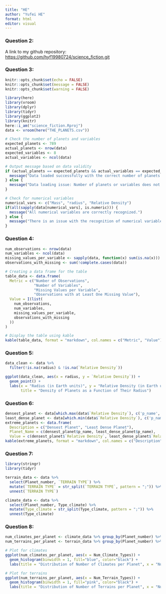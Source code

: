 ```yaml
---
title: "HE"
author: "Yufei HE"
format: html
editor: visual
---
```


### Question 2:

A link to my github repository: <https://github.com/hyf19980724/science_fiction.git>

### Question 3:

```r
knitr::opts_chunk$set(echo = FALSE)
knitr::opts_chunk$set(message = FALSE)
knitr::opts_chunk$set(warning = FALSE)
```

```r
library(here)
library(vroom)
library(dplyr)
library(tidyr)
library(ggplot2)
library(knitr)
here::i_am("science_fiction.Rproj")
data <- vroom(here("THE_PLANETS.csv"))
```

```r

# Check the number of planets and variables
expected_planets <- 789
actual_planets <- nrow(data)
expected_variables <- 8
actual_variables <- ncol(data)

# Output message based on data validity
if (actual_planets == expected_planets && actual_variables == expected_variables) {
  message("Data loaded successfully with the correct number of planets and variables.")
} else {
  message("Data loading issue: Number of planets or variables does not match expectations.")
}

# Check for numerical variables
numerical_vars <- c("Mass", "radius", "Relative Density")
if(all(sapply(data[numerical_vars], is.numeric))) {
  message("All numerical variables are correctly recognized.")
} else {
  message("There is an issue with the recognition of numerical variables.")
}

```

### Question 4:

```r
num_observations <- nrow(data)
num_variables <- ncol(data)
missing_values_per_variable <- sapply(data, function(x) sum(is.na(x)))
observations_with_missing <- sum(!complete.cases(data))

# Creating a data frame for the table
table_data <- data.frame(
  Metric = c("Number of Observations", 
             "Number of Variables", 
             "Missing Values per Variable", 
             "Observations with at Least One Missing Value"),
  Value = I(list(
    num_observations, 
    num_variables, 
    missing_values_per_variable, 
    observations_with_missing
  ))
)

# Display the table using kable
kable(table_data, format = "markdown", col.names = c("Metric", "Value"))
```

### Question 5:

```r
data_clean <- data %>% 
  filter(!is.na(radius) & !is.na(`Relative Density`))
```

```r
ggplot(data_clean, aes(x = radius, y = `Relative Density`)) +
  geom_point() +
  labs(x = "Radius (in Earth units)", y = "Relative Density (in Earth units)", 
       title = "Density of Planets as a Function of Their Radius")
```

### Question 6:

```r
densest_planet <- data[which.max(data$`Relative Density`), c('p_name', 'Relative Density')]
least_dense_planet <- data[which.min(data$`Relative Density`), c('p_name', 'Relative Density')]
extreme_planets <- data.frame(
  Description = c("Densest Planet", "Least Dense Planet"),
  Planet_Name = c(densest_planet$p_name, least_dense_planet$p_name),
  Value = c(densest_planet$`Relative Density`, least_dense_planet$`Relative Density`))
kable(extreme_planets, format = "markdown", col.names = c("Description", "Planet Name", "Value"))
```

### Question 7:

```r

library(stringr)
library(tidyr)

terrain_data <- data %>%
  select(Planet_number, `TERRAIN TYPE`) %>%
  mutate(`TERRAIN TYPE` = str_split(`TERRAIN TYPE`, pattern = ";")) %>%
  unnest(`TERRAIN TYPE`)

climate_data <- data %>%
  select(Planet_number, Type_climate) %>%
  mutate(Type_climate = str_split(Type_climate, pattern = ";")) %>%
  unnest(Type_climate)
```

### Question 8: 

```r
num_climates_per_planet <- climate_data %>% group_by(Planet_number) %>% summarize(Num_Climate_Types = n())
num_terrains_per_planet <- terrain_data %>% group_by(Planet_number) %>% summarize(Num_Terrain_Types = n())

# Plot for climates
ggplot(num_climates_per_planet, aes(x = Num_Climate_Types)) +
  geom_histogram(binwidth = 1, fill="blue", color="black") +
  labs(title = "Distribution of Number of Climates per Planet", x = "Number of Climates", y = "Number of Planets")

# Plot for terrains
ggplot(num_terrains_per_planet, aes(x = Num_Terrain_Types)) +
  geom_histogram(binwidth = 1, fill="pink", color="black") +
  labs(title = "Distribution of Number of Terrains per Planet", x = "Number of Terrains", y = "Number of Planets")
```
